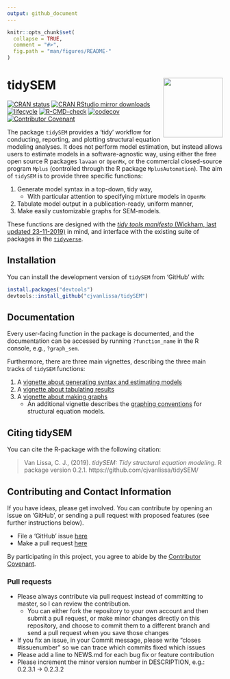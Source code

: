 ---
output: github_document
---

<!-- README.md is generated from README.Rmd. Please edit that file -->

```{r, echo = FALSE}
knitr::opts_chunk$set(
  collapse = TRUE,
  comment = "#>",
  fig.path = "man/figures/README-"
)
```

# tidySEM <a href='https://github.com/cjvanlissa/tidySEM'><img src='https://github.com/cjvanlissa/tidySEM/raw/master/docs/badge.png' align="right" height="139" /></a>

[![CRAN status](https://www.r-pkg.org/badges/version/tidySEM)](https://cran.r-project.org/package=tidySEM)
[![CRAN RStudio mirror downloads](https://cranlogs.r-pkg.org/badges/grand-total/tidySEM?color=blue)](https://r-pkg.org/pkg/tidySEM)
[![lifecycle](https://img.shields.io/badge/lifecycle-maturing-blue.svg)](https://lifecycle.r-lib.org/articles/stages.html#maturing)
[![R-CMD-check](https://github.com/cjvanlissa/tidySEM/actions/workflows/R-CMD-check.yaml/badge.svg)](https://github.com/cjvanlissa/tidySEM/actions/workflows/R-CMD-check.yaml)
[![codecov](https://codecov.io/gh/cjvanlissa/tidySEM/branch/master/graph/badge.svg?token=0GfxUZIC9r)](https://app.codecov.io/gh/cjvanlissa/tidySEM)
[![Contributor Covenant](https://img.shields.io/badge/Contributor%20Covenant-v2.0%20adopted-ff69b4.svg)](https://www.contributor-covenant.org/version/2/0/code_of_conduct.html)
<!--[![Code of Merit](https://img.shields.io/badge/Code%20%20of%20Merit-adopted-ff69b4.svg)](https://codeofmerit.org/CODE_OF_CONDUCT.md)-->

The package `tidySEM` provides a 'tidy' workflow for conducting, reporting, and plotting structural equation modeling analyses. It does not perform model estimation, but instead allows users to estimate models in a software-agnostic way, using either the free open source R packages `lavaan` or `OpenMx`, or the commercial closed-source program `Mplus` (controlled through the R package `MplusAutomation`). The aim of `tidySEM` is to provide three specific functions:

1. Generate model syntax in a top-down, tidy way,
    * With particular attention to specifying mixture models in `OpenMx`
2. Tabulate model output in a publication-ready, uniform manner,
3. Make easily customizable graphs for SEM-models.

These functions are designed with the [*tidy tools manifesto* (Wickham, last updated 23-11-2019)](https://tidyverse.tidyverse.org/articles/manifesto.html) in mind, and interface with the existing suite of packages in the [`tidyverse`](https://tidyverse.tidyverse.org/).

## Installation

<!--You can install tidySEM from CRAN with:

```{r, eval = F}
install.packages("tidySEM")
```
-->
You can install the development version of `tidySEM` from 'GitHub' with:

```{r gh-installation, eval = FALSE}
install.packages("devtools")
devtools::install_github("cjvanlissa/tidySEM")
```

## Documentation

Every user-facing function in the package is documented, and the documentation can be accessed by running `?function_name` in the R console, e.g., `?graph_sem`.

Furthermore, there are three main vignettes, describing the three main tracks of `tidySEM` functions:

1. A [vignette about generating syntax and estimating models](https://cjvanlissa.github.io/tidySEM/articles/Generating_syntax.html)
2. A [vignette about tabulating results](https://cjvanlissa.github.io/tidySEM/articles/Tabulating_results.html)
3. A [vignette about making graphs](https://cjvanlissa.github.io/tidySEM/articles/Plotting_graphs.html)
    * An additional vignette describes the [graphing conventions](https://cjvanlissa.github.io/tidySEM/articles/sem_graph.html) for
    structural equation models.

## Citing tidySEM

You can cite the R-package with the following citation:

> Van Lissa, C. J., (2019). *tidySEM: Tidy structural equation modeling.* R package version 0.2.1. https://github.com/cjvanlissa/tidySEM/

## Contributing and Contact Information

If you have ideas, please get involved. You can contribute by opening an issue on 'GitHub', or sending a pull request with proposed features (see further instructions below).

* File a 'GitHub' issue [here](https://github.com/cjvanlissa/tidySEM)
* Make a pull request [here](https://github.com/cjvanlissa/tidySEM/pulls)

By participating in this project, you agree to abide by the [Contributor Covenant](https://www.contributor-covenant.org/version/2/0/code_of_conduct.html).

### Pull requests

* Please always contribute via pull request instead of committing to master, so I can review the contribution.
    + You can either fork the repository to your own account and then submit a pull request, or make minor changes directly on this repository, and choose to commit them to a different branch and send a pull request when you save those changes
*	If you fix an issue, in your Commit message, please write “closes #issuenumber” so we can trace which commits fixed which issues
* Please add a line to NEWS.md for each bug fix or feature contribution
* Please increment the minor version number in DESCRIPTION, e.g.: 0.2.3.1 -> 0.2.3.2
